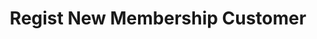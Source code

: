 ---
title: "Regist New Membership Customer"
openapi: "POST /endpointusagebasedmembership/"
description: "Description of your new file."
---